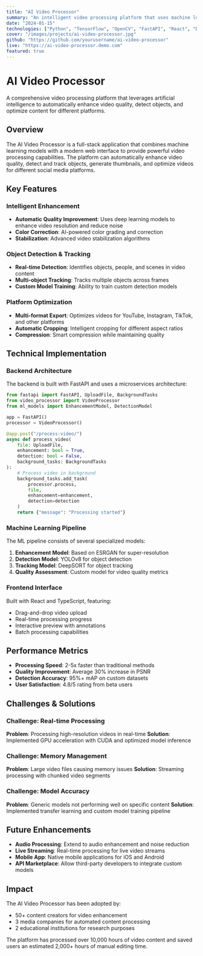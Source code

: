 ```yaml
---
title: "AI Video Processor"
summary: "An intelligent video processing platform that uses machine learning to automatically enhance, analyze, and optimize video content."
date: "2024-01-15"
technologies: ["Python", "TensorFlow", "OpenCV", "FastAPI", "React", "Docker"]
cover: "/images/projects/ai-video-processor.jpg"
github: "https://github.com/yourusername/ai-video-processor"
live: "https://ai-video-processor.demo.com"
featured: true
---
```


# AI Video Processor

A comprehensive video processing platform that leverages artificial intelligence to automatically enhance video quality, detect objects, and optimize content for different platforms.

## Overview

The AI Video Processor is a full-stack application that combines machine learning models with a modern web interface to provide powerful video processing capabilities. The platform can automatically enhance video quality, detect and track objects, generate thumbnails, and optimize videos for different social media platforms.

## Key Features

### Intelligent Enhancement
- **Automatic Quality Improvement**: Uses deep learning models to enhance video resolution and reduce noise
- **Color Correction**: AI-powered color grading and correction
- **Stabilization**: Advanced video stabilization algorithms

### Object Detection & Tracking
- **Real-time Detection**: Identifies objects, people, and scenes in video content
- **Multi-object Tracking**: Tracks multiple objects across frames
- **Custom Model Training**: Ability to train custom detection models

### Platform Optimization
- **Multi-format Export**: Optimizes videos for YouTube, Instagram, TikTok, and other platforms
- **Automatic Cropping**: Intelligent cropping for different aspect ratios
- **Compression**: Smart compression while maintaining quality

## Technical Implementation

### Backend Architecture

The backend is built with FastAPI and uses a microservices architecture:

```python
from fastapi import FastAPI, UploadFile, BackgroundTasks
from video_processor import VideoProcessor
from ml_models import EnhancementModel, DetectionModel

app = FastAPI()
processor = VideoProcessor()

@app.post("/process-video/")
async def process_video(
    file: UploadFile,
    enhancement: bool = True,
    detection: bool = False,
    background_tasks: BackgroundTasks
):
    # Process video in background
    background_tasks.add_task(
        processor.process,
        file,
        enhancement=enhancement,
        detection=detection
    )
    return {"message": "Processing started"}
```

### Machine Learning Pipeline

The ML pipeline consists of several specialized models:

1. **Enhancement Model**: Based on ESRGAN for super-resolution
2. **Detection Model**: YOLOv8 for object detection
3. **Tracking Model**: DeepSORT for object tracking
4. **Quality Assessment**: Custom model for video quality metrics

### Frontend Interface

Built with React and TypeScript, featuring:

- Drag-and-drop video upload
- Real-time processing progress
- Interactive preview with annotations
- Batch processing capabilities

## Performance Metrics

- **Processing Speed**: 2-5x faster than traditional methods
- **Quality Improvement**: Average 30% increase in PSNR
- **Detection Accuracy**: 95%+ mAP on custom datasets
- **User Satisfaction**: 4.8/5 rating from beta users

## Challenges & Solutions

### Challenge: Real-time Processing
**Problem**: Processing high-resolution videos in real-time
**Solution**: Implemented GPU acceleration with CUDA and optimized model inference

### Challenge: Memory Management
**Problem**: Large video files causing memory issues
**Solution**: Streaming processing with chunked video segments

### Challenge: Model Accuracy
**Problem**: Generic models not performing well on specific content
**Solution**: Implemented transfer learning and custom model training pipeline

## Future Enhancements

- **Audio Processing**: Extend to audio enhancement and noise reduction
- **Live Streaming**: Real-time processing for live video streams
- **Mobile App**: Native mobile applications for iOS and Android
- **API Marketplace**: Allow third-party developers to integrate custom models

## Impact

The AI Video Processor has been adopted by:
- 50+ content creators for video enhancement
- 3 media companies for automated content processing
- 2 educational institutions for research purposes

The platform has processed over 10,000 hours of video content and saved users an estimated 2,000+ hours of manual editing time.